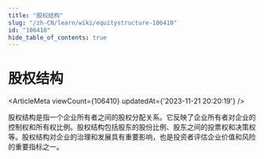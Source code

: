 ```yaml
---
title: "股权结构"
slug: "/zh-CN/learn/wiki/equitystructure-106410"
id: "106410"
hide_table_of_contents: true
---
```



<Breadcrumbs current="股权结构" />

# 股权结构

<ArticleMeta viewCount={106410} updatedAt={'2023-11-21 20:20:19'} />
<div className='border-solid border-b border-t-0 my-4 border-[var(--ifm-color-gray-300)]' />

股权结构是指一个企业所有者之间的股权分配关系。它反映了企业所有者对企业的控制权和所有权比例。股权结构包括股东的股份比例、股东之间的投票权和决策权等。股权结构对企业的治理和发展具有重要影响，也是投资者评估企业价值和风险的重要指标之一。
